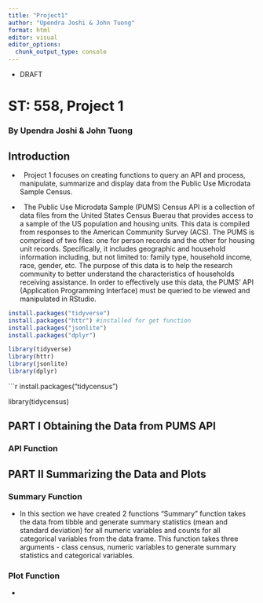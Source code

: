 ```yaml
---
title: "Project1"
author: "Upendra Joshi & John Tuong"
format: html
editor: visual
editor_options: 
  chunk_output_type: console
---
```


-   DRAFT

# ST: 558, Project 1

### By Upendra Joshi & John Tuong

## Introduction

-     Project 1 focuses on creating functions to query an API and process, manipulate, summarize and display data from the Public Use Microdata Sample Census.

-     The Public Use Microdata Sample (PUMS) Census API is a collection of data files from the United States Census Buerau that provides access to a sample of the US population and housing units. This data is compiled from responses to the American Community Survey (ACS). The PUMS is comprised of two files: one for person records and the other for housing unit records. Specifically, it includes geographic and household information including, but not limited to: family type, household income, race, gender, etc. The purpose of this data is to help the research community to better understand the characteristics of households receiving assistance. In order to effectively use this data, the PUMS' API (Application Programming Interface) must be queried to be viewed and manipulated in RStudio.

```r
install.packages("tidyverse")
install.packages("httr") #installed for get function
install.packages("jsonlite") 
install.packages("dplyr")

library(tidyverse)
library(httr)
library(jsonlite)
library(dplyr)
```



```r
install.packages("tidycensus")

library(tidycensus)




## PART I Obtaining the Data from PUMS API

### API Function

## PART II Summarizing the Data and Plots

### Summary Function

-   In this section we have created 2 functions "Summary" function takes the data from tibble and generate summary statistics (mean and standard deviation) for all numeric variables and counts for all categorical variables from the data frame. This function takes three arguments - class census, numeric variables to generate summary statistics and categorical variables.

### Plot Function

-   
